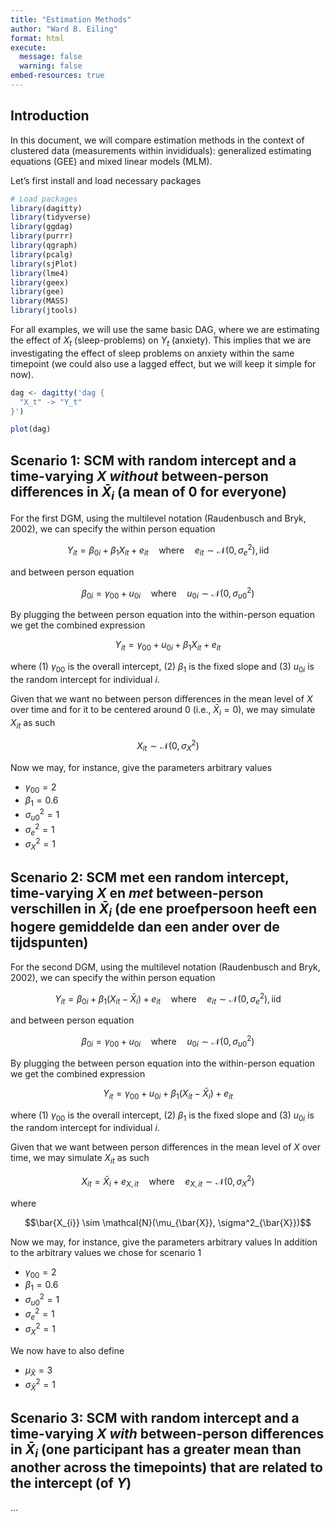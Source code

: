 ```yaml
---
title: "Estimation Methods"
author: "Ward B. Eiling"
format: html
execute:
  message: false
  warning: false
embed-resources: true
---
```


## Introduction

In this document, we will compare estimation methods in the context of clustered data (measurements within invididuals): generalized estimating equations (GEE) and mixed linear models (MLM).

Let's first install and load necessary packages

```r
# Load packages
library(dagitty)
library(tidyverse)
library(ggdag)
library(purrr)
library(qgraph)
library(pcalg)
library(sjPlot)
library(lme4)
library(geex)
library(gee)
library(MASS)
library(jtools)
```

For all examples, we will use the same basic DAG, where we are estimating the effect of $X_t$ (sleep-problems) on $Y_t$ (anxiety). This implies that we are investigating the effect of sleep problems on anxiety within the same timepoint (we could also use a lagged effect, but we will keep it simple for now).

```r
dag <- dagitty('dag {
  "X_t" -> "Y_t"
}')

plot(dag)
```

## Scenario 1: SCM with random intercept and a time-varying $X$ *without* between-person differences in $\bar{X}_i$ (a mean of 0 for everyone)

For the first DGM, using the multilevel notation (Raudenbusch and Bryk, 2002), we can specify the within person equation

$$Y_{it} = \beta_{0i} + \beta_1 X_{it} + e_{it} \quad \text{where} \quad e_{it} \sim \mathcal{N}(0, \sigma^2_{e}), \text{iid}$$

and between person equation

$$\beta_{0i} = \gamma_{00} + u_{0i} \quad \text{where} \quad u_{0i} \sim \mathcal{N}(0, \sigma^2_{u0})$$

By plugging the between person equation into the within-person equation we get the combined expression

$$Y_{it} = \gamma_{00} + u_{0i} + \beta_1 X_{it} + e_{it}$$

where (1) $\gamma_{00}$ is the overall intercept, (2) $\beta_1$ is the fixed slope and (3) $u_{0i}$ is the random intercept for individual $i$.

Given that we want no between person differences in the mean level of $X$ over time and for it to be centered around 0 (i.e., $\bar{X}_{i}= 0$), we may simulate $X_{it}$ as such

$$X_{it} \sim \mathcal{N}(0, \sigma^2_{X})$$

Now we may, for instance, give the parameters arbitrary values

- $\gamma_{00} = 2$
- $\beta_{1}= 0.6$
- $\sigma^2_{u0}= 1$
- $\sigma^2_{e}= 1$
- $\sigma^2_{X}= 1$

## Scenario 2: SCM met een random intercept, time-varying $X$ en *met* between-person verschillen in $\bar{X}_{i}$ (de ene proefpersoon heeft een hogere gemiddelde dan een ander over de tijdspunten)

For the second DGM, using the multilevel notation (Raudenbusch and Bryk, 2002), we can specify the within person equation

$$Y_{it} = \beta_{0i} + \beta_1 (X_{it} - \bar{X}_{i}) + e_{it} \quad \text{where} \quad e_{it} \sim \mathcal{N}(0, \sigma^2_{e}), \text{iid}$$

and between person equation

$$\beta_{0i} = \gamma_{00} + u_{0i} \quad \text{where} \quad u_{0i} \sim \mathcal{N}(0, \sigma^2_{u0})$$

By plugging the between person equation into the within-person equation we get the combined expression

$$Y_{it} = \gamma_{00} + u_{0i} + \beta_1 (X_{it} - \bar{X}_{i}) + e_{it}$$

where (1) $\gamma_{00}$ is the overall intercept, (2) $\beta_1$ is the fixed slope and (3) $u_{0i}$ is the random intercept for individual $i$.

Given that we want between person differences in the mean level of $X$ over time, we may simulate $X_{it}$ as such

$$X_{it} = \bar{X}_{i} + e_{X, it} \quad \text{where} \quad e_{X, it} \sim \mathcal{N}(0, \sigma^2_{X})$$

where

$$\bar{X_{i}} \sim \mathcal{N}(\mu_{\bar{X}}, \sigma^2_{\bar{X}})$$

Now we may, for instance, give the parameters arbitrary values
In addition to the arbitrary values we chose for scenario 1

- $\gamma_{00} = 2$
- $\beta_{1}= 0.6$
- $\sigma^2_{u0}= 1$
- $\sigma^2_{e}= 1$
- $\sigma^2_{X}= 1$

We now have to also define

- $\mu_{\bar{X}} = 3$
- $\sigma^2_{\bar{X}} = 1$

## Scenario 3: SCM with random intercept and a time-varying $X$ *with* between-person differences in $\bar{X}_{i}$ (one participant has a greater mean than another across the timepoints) that are related to the intercept (of $Y$)

...

<!-- # Trash -->

<!-- ## Example 1: Continuous, X (individual level) on Y (occasion level) -->

<!-- Let's simulate clustered data from the SCM -->

<!-- ```{r} -->
<!-- # Parameters -->
<!-- set.seed(123)  # For reproducibility -->
<!-- n_individuals <- 100  # Number of individuals -->
<!-- n_measurements <- 5   # Number of measurements per individual -->
<!-- rho <- 0.7  # Correlation between measurements within an individual -->

<!-- # Generate individual-level covariates (X) -->
<!-- X <- rnorm(n_individuals, mean = 5, sd = 1) -->

<!-- # Correlation matrix (exchangeable structure) -->
<!-- corr_matrix <- matrix(rho, n_measurements, n_measurements) -->
<!-- diag(corr_matrix) <- 1  # Diagonal is 1 -->

<!-- # Simulate repeated measures for each individual -->
<!-- ex1.data <- data.frame() -->
<!-- for (i in 1:n_individuals) { -->
<!--   # Generate errors with the working correlation structure -->
<!--   epsilon_Y <- mvrnorm(1, mu = rep(0, n_measurements), Sigma = corr_matrix) -->

<!--   # Generate Y for this individual across measurement occasions -->
<!--   Y <- 2 + 0.6 * X[i] + epsilon_Y -->

<!--   # Store the data -->
<!--   individual_data <- data.frame( -->
<!--     id = i, -->
<!--     occasion = 1:n_measurements, -->
<!--     X = X[i], -->
<!--     Y = Y -->
<!--   ) -->

<!--   ex1.data <- rbind(ex1.data, individual_data) -->
<!-- } -->

<!-- # Make sure first timepoint is zero (for intercept interpretation) -->
<!-- ex1.data$occasion <- ex1.data$occasion - 1 -->

<!-- # Check the first few rows of the data -->
<!-- head(ex1.data) -->
<!-- ``` -->

<!-- Let's estimate the effect of $X$ on $Y_t$ using MLM -->

<!-- ```{r} -->
<!-- # Model 1a: Intercept only model, random intercept  -->
<!-- ex1.MLM1a <- lmer(Y ~ 1 + (1 | id), data = ex1.data, REML = FALSE)  -->

<!-- # Model 1b: Intercept only model including the predictor time  -->
<!-- ex1.MLM1b <- lmer(Y ~ 1 + occasion + (1 | id), data = ex1.data, REML = FALSE)  -->
<!-- anova(ex1.MLM1a, ex1.MLM1b) # Model 1a is not significantly worse than Model 1b -->

<!-- # Model 2: including remainder of the level 1 predictors  -->
<!-- ex1.MLM2 <- lmer(Y ~ 1 + occasion + X + (1 | id), data = ex1.data, REML = FALSE) -->
<!-- anova(ex1.MLM1b, ex1.MLM2) # Model 1b is significantly worse than Model 2 -->

<!-- # Model 3.1: random slope for time (and add covariance) -->
<!-- ex1.MLM3.1 <- lmer(Y ~ 1 + occasion + X + (occasion | id), data = ex1.data, REML = FALSE) -->
<!-- anova(ex1.MLM2, ex1.MLM3.1) # Model 2 is not significantly worse than Model 3.1 -->
<!-- ``` -->

<!-- Let's estimate the effect of $X$ on $Y$ using GEE -->

<!-- First, we should examine the observed correlation structure for observations within a cluster. -->

<!-- ```{r} -->
<!-- data_wide <- ex1.data %>% -->
<!--   pivot_wider(names_from = occasion, values_from = Y, names_prefix = "Y_") -->

<!-- # Remove the ID column -->
<!-- data_wide_Y <- data_wide %>% dplyr::select(starts_with("Y_")) -->

<!-- # Compute the observed correlation matrix for the measurements across all individuals -->
<!-- observed_corr_matrix <- cor(data_wide_Y, use = "pairwise.complete.obs") -->

<!-- # Display the observed correlation matrix -->
<!-- observed_corr_matrix -->
<!-- ``` -->

<!-- It seems to be more or less exchangeable, which is what we specified. -->

<!-- ```{r} -->
<!-- # displays initial regression estimate of GLM -->
<!-- ex1.GEE_exch <- gee(Y ~ X + occasion, data = ex1.data, id = id, family = gaussian(), corstr = "exchangeable") -->
<!-- ex1.GEE_ind <- gee(Y ~ X + occasion, data = ex1.data, id = id, family = gaussian(), corstr = "independence") -->
<!-- ex1.GEE_ar <- gee(Y ~ X + occasion, data = ex1.data, id = id, family = gaussian(), corstr = "AR-M") -->
<!-- ex1.GEE_uns <- gee(Y ~ X + occasion, data = ex1.data, id = id, family = gaussian(), corstr = "unstructured") -->
<!-- ex1.GEE_fixed <- gee(Y ~ X + occasion, data = ex1.data, id = id, family = gaussian(), corstr = "fixed") -->
<!-- ``` -->

<!-- Let's compare the point estimates -->

<!-- ```{r} -->
<!-- fixef(ex1.MLM_reml) -->
<!-- fixef(ex1.MLM_mle) -->
<!-- coef(ex1.GEE) -->
<!-- ``` -->

<!-- The point estimates are identical (to 7 decimals) both (1) within the two MLM approaches and (2) between MLM and GEE. -->

<!-- ## Example 2: Continuous, X (occasion level) on Y (occasion level) -->

<!-- Let's draw a DAG where we are estimating the effect of $X_t$ (sleep-problems) on $Y_t$ (anxiety) -->

<!-- ```{r} -->
<!-- dag <- dagitty('dag { -->
<!--   X_t -> Y_t -->
<!-- }') -->

<!-- plot(dag) -->
<!-- ``` -->

<!-- Let's specify the structural causal model (SCM) for the drawn DAG -->

<!-- $$X_{i,t} := \mathcal{N}(5, 1) \quad \text{for} \quad i = 1, \ldots, n_{\text{individuals}} \quad \text{and} \quad t = 1, \ldots, n_{\text{measurements}}$$ $$Y_{i,t} := 2 + 0.6 \cdot X_{i,t} + \epsilon_{i,t} \quad \text{for} \quad i = 1, \ldots, n_{\text{individuals}} \quad \text{and} \quad t = 1, \ldots, n_{\text{measurements}}$$ where $\epsilon_{i,t}$ follows a multivariate normal distribution with mean zero and an exchangeable correlation structure across time points $t$: $$\epsilon_{i,1}, \ldots, \epsilon_{i,n_{\text{measurements}}} \sim \mathcal{MVN}(0, \Sigma)$$ The covariance matrix $\Sigma$ has the form: -->

<!-- $$\Sigma = \begin{bmatrix} 1 & \rho & \cdots & \rho \\ \rho & 1 & \cdots & \rho \\ \vdots & \vdots & \ddots & \vdots \\ \rho & \rho & \cdots & 1 \end{bmatrix}$$ with $\rho = 0.7$, representing the exchangeable correlation structure between the errors at different time points within an individual. -->

<!-- ```{r} -->
<!-- # Parameters -->
<!-- set.seed(123)  # For reproducibility -->
<!-- n_individuals <- 100  # Number of individuals -->
<!-- n_measurements <- 5   # Number of measurements per individual -->
<!-- rho <- 0.7  # Correlation between measurements within an individual -->

<!-- # Generate occasion level predictors (X) -->
<!-- X <- rnorm(n_individuals * n_measurements, mean = 5, sd = 1) -->

<!-- # Correlation matrix (exchangeable structure) -->
<!-- corr_matrix <- matrix(rho, n_measurements, n_measurements) -->
<!-- diag(corr_matrix) <- 1  # Diagonal is 1 -->

<!-- # Simulate repeated measures for each individual -->
<!-- ex2.data <- data.frame() -->
<!-- for (i in 1:n_individuals) { -->
<!--   # Generate errors with the working correlation structure -->
<!--   epsilon_Y <- mvrnorm(1, mu = rep(0, n_measurements), Sigma = corr_matrix) -->

<!--   # Generate Y for this individual across measurement occasions -->
<!--   Y <- 2 + 0.6 * X[(i - 1) * n_measurements + 1:(n_measurements)] + epsilon_Y -->

<!--   # Store the data -->
<!--   individual_data <- data.frame( -->
<!--     id = i, -->
<!--     occasion = 1:n_measurements, -->
<!--     X = X[(i - 1) * n_measurements + 1:(n_measurements)], -->
<!--     Y = Y -->
<!--   ) -->

<!--   ex2.data <- rbind(ex2.data, individual_data) -->
<!-- } -->

<!-- # Make sure first timepoint is zero -->
<!-- ex2.data$occasion <- ex2.data$occasion - 1 -->

<!-- head(ex2.data) -->
<!-- ``` -->

<!-- Let's estimate the effect of $X$ on $Y$ using MLM -->

<!-- ```{r} -->
<!-- # Model 1a: Intercept only model, random intercept  -->
<!-- ex2.MLM1a <- lmer(Y ~ 1 + (1 | id), data = ex2.data, REML = FALSE)  -->

<!-- # Model 1b: Intercept only model including the predictor time  -->
<!-- ex2.MLM1b <- lmer(Y ~ 1 + occasion + (1 | id), data = ex2.data, REML = FALSE)  -->
<!-- anova(ex2.MLM1a, ex2.MLM1b) # Model 1a is not significantly worse than Model 1b -->

<!-- # Model 2: including remainder of the level 1 predictors  -->
<!-- ex2.MLM2 <- lmer(Y ~ 1 + occasion + X + (1 | id), data = ex2.data, REML = FALSE) -->
<!-- anova(ex2.MLM1b, ex2.MLM2) # Model 1b is significantly worse than Model 2 -->

<!-- # Model 3.1: random slope for time (and add covariance) -->
<!-- ex2.MLM3.1 <- lmer(Y ~ 1 + occasion + X + (occasion | id), data = ex2.data, REML = FALSE) -->
<!-- anova(ex2.MLM2, ex2.MLM3.1) # Model 2 is not significantly worse than Model 3.1 -->

<!-- # Model 3.2: random slope for X (and add covariance) -->
<!-- ex2.MLM3.2 <- lmer(Y ~ 1 + occasion + X + (X | id), data = ex2.data, REML = FALSE) -->
<!-- anova(ex2.MLM2, ex2.MLM3.2) # Model 2 not is significantly worse than Model 3.2 -->
<!-- ``` -->

<!-- Following the results of the model comparison, we will continue with model 2, which includes the fixed effect of $X$ and the random intercept for each individual. -->

<!-- ```{r} -->
<!-- # Model 2 -->
<!-- ex2.MLM2_mle <- lmer(Y ~ 1 + occasion + X + (1 | id), data = ex2.data, REML = FALSE) -->
<!-- ex2.MLM2_reml <- lmer(Y ~ 1 + occasion + X + (1 | id), data = ex2.data) -->
<!-- ``` -->

<!-- Let's estimate the effect of $X$ on $Y$ using GEE -->

<!-- ```{r} -->
<!-- # displays initial regression estimate of GLM -->
<!-- ex2.GEE <- gee(Y ~ X, data = ex2.data, id = id, family = gaussian(), corstr = "exchangeable") -->
<!-- # summary(ex2.GEE) -->
<!-- ``` -->

<!-- Let's compare the point estimates -->

<!-- ```{r} -->
<!-- fixef(ex2.MLM2_reml) -->
<!-- fixef(ex2.MLM2_mle) -->
<!-- coef(ex2.GEE) -->
<!-- ``` -->

<!-- There is a minor difference between the point estimates of (1) the two MLM approaches (from 4th decimal) and (2) between MLM and GEE (from 4th decimal). -->
